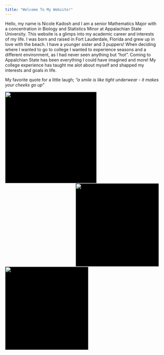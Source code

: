 ```yaml
---
title: "Welcome To My Website!"
---
```


Hello, my name is Nicole Kadosh and I am a senior Mathematics Major with a concentration in Biology and Statistics Minor at Appalachian State University. This website is a glimps into my academic career and interests of my life. I was born and raised in Fort Lauderdale, Florida and grew up in love with the beach. I have a younger sister and 3 puppers! When deciding where I wanted to go to college I wanted to experience seasons and a different environment, as I had never seen anything but "hot". Coming to Appalchian State has been everything I could have imagined and more! My college experience has taught me alot about myself and shapped my interests and goals in life. 


My favorite quote for a little laugh; *"a smile is like tight underwear - it makes your cheeks go up"* 

<img src="https://mathr.math.appstate.edu/s/a1123f65932a24297a22d/files/GitHub/kadoshn.github.io/12711010_10208773755128214_787566367765739038_o.jpg" style="background-color:black; width:300px; float:left;" width =  /></p>

<img src="https://mathr.math.appstate.edu/s/a1123f65932a24297a22d/files/GitHub/kadoshn.github.io/IMG_2193.jpeg" style="background-color:black; width:273px; float:right;" width =  /></p>

<img src="https://mathr.math.appstate.edu/s/a1123f65932a24297a22d/files/GitHub/kadoshn.github.io/18920795_10213276217446958_1121174433385386740_o.jpg" style="background-color:black; width:273px; float:middle;" width =  /></p>



